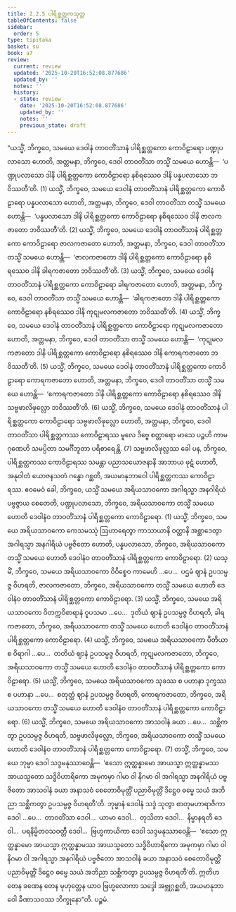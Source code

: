 ```yaml
---
title: 2.2.5 ပါရိစ္ဆတ္တကသုတ္တ
tableOfContents: false
sidebar:
  order: 5
type: tipitaka
basket: su
book: a7
review:
  current: review
  updated: '2025-10-20T16:52:08.877686'
  updated_by: ''
  notes: ''
  history:
  - state: review
    date: '2025-10-20T16:52:08.877686'
    updated_by: ''
    notes: ''
    previous_state: draft
---
```



<DynamicBreadcrumb />


<ReviewStatus review={frontmatter.review} showDetails={true} />

<HypothesisAnnotation frontmatter={frontmatter} />

<Division number="69" book="a7" e="ch" v="16" p="486">

<Paragraph number="521" book="a7">
“ယသ္မိံ, ဘိက္ခဝေ, သမယေ ဒေဝါနံ တာဝတိံသာနံ ပါရိစ္ဆတ္တကော ကောဝိဠာရော ပဏ္ဍုပလာသော ဟောတိ, အတ္တမနာ, ဘိက္ခဝေ, ဒေဝါ တာဝတိံသာ တသ္မိံ သမယေ ဟောန္တိ—  ‘ပဏ္ဍုပလာသော ဒါနိ ပါရိစ္ဆတ္တကော ကောဝိဠာရော နစိရဿေဝ ဒါနိ ပန္နပလာသော ဘဝိဿတီ’တိ. (1)
</Paragraph>

<Paragraph number="522" book="a7">
ယသ္မိံ, ဘိက္ခဝေ, သမယေ ဒေဝါနံ တာဝတိံသာနံ ပါရိစ္ဆတ္တကော ကောဝိဠာရော ပန္နပလာသော ဟောတိ, အတ္တမနာ, ဘိက္ခဝေ, ဒေဝါ တာဝတိံသာ တသ္မိံ သမယေ ဟောန္တိ—  ‘ပန္နပလာသော ဒါနိ ပါရိစ္ဆတ္တကော ကောဝိဠာရော နစိရဿေဝ ဒါနိ ဇာလကဇာတော ဘဝိဿတီ’တိ. (2)
</Paragraph>

<Paragraph number="523" book="a7">
ယသ္မိံ, ဘိက္ခဝေ, သမယေ ဒေဝါနံ တာဝတိံသာနံ ပါရိစ္ဆတ္တကော ကောဝိဠာရော ဇာလကဇာတော ဟောတိ, အတ္တမနာ, ဘိက္ခဝေ, ဒေဝါ တာဝတိံသာ တသ္မိံ သမယေ ဟောန္တိ—  ‘ဇာလကဇာတော ဒါနိ ပါရိစ္ဆတ္တကော ကောဝိဠာရော နစိရဿေဝ ဒါနိ ခါရကဇာတော ဘဝိဿတီ’တိ. (3)
</Paragraph>

<Paragraph number="524" book="a7">
ယသ္မိံ, ဘိက္ခဝေ, သမယေ ဒေဝါနံ တာဝတိံသာနံ ပါရိစ္ဆတ္တကော ကောဝိဠာရော ခါရကဇာတော ဟောတိ, အတ္တမနာ, ဘိက္ခဝေ, ဒေဝါ တာဝတိံသာ တသ္မိံ သမယေ ဟောန္တိ—  ‘ခါရကဇာတော ဒါနိ ပါရိစ္ဆတ္တကော ကောဝိဠာရော နစိရဿေဝ ဒါနိ ကုဋုမလကဇာတော ဘဝိဿတီ’တိ. (4)
</Paragraph>

<Paragraph number="525" book="a7">
ယသ္မိံ, ဘိက္ခဝေ, သမယေ ဒေဝါနံ တာဝတိံသာနံ ပါရိစ္ဆတ္တကော ကောဝိဠာရော ကုဋုမလကဇာတော ဟောတိ, အတ္တမနာ, ဘိက္ခဝေ, ဒေဝါ တာဝတိံသာ တသ္မိံ သမယေ ဟောန္တိ—  ‘ကုဋုမလကဇာတော ဒါနိ ပါရိစ္ဆတ္တကော ကောဝိဠာရော နစိရဿေဝ ဒါနိ ကောရကဇာတော ဘဝိဿတီ’တိ. (5)
</Paragraph>

<Paragraph number="526" book="a7">
ယသ္မိံ, ဘိက္ခဝေ, သမယေ ဒေဝါနံ တာဝတိံသာနံ ပါရိစ္ဆတ္တကော ကောဝိဠာရော ကောရကဇာတော ဟောတိ, အတ္တမနာ, ဘိက္ခဝေ, ဒေဝါ တာဝတိံသာ တသ္မိံ သမယေ ဟောန္တိ—  ‘ကောရကဇာတော ဒါနိ ပါရိစ္ဆတ္တကော ကောဝိဠာရော နစိရဿေဝ ဒါနိ သဗ္ဗဖာလိဖုလ္လော ဘဝိဿတီ’တိ. (6)
</Paragraph>

<Paragraph number="527" book="a7">
ယသ္မိံ, ဘိက္ခဝေ, သမယေ ဒေဝါနံ တာဝတိံသာနံ ပါရိစ္ဆတ္တကော ကောဝိဠာရော သဗ္ဗဖာလိဖုလ္လော ဟောတိ, အတ္တမနာ, ဘိက္ခဝေ, ဒေဝါ တာဝတိံသာ ပါရိစ္ဆတ္တကဿ ကောဝိဠာရဿ မူလေ ဒိဗ္ဗေ စတ္တာရော မာသေ ပဉ္စဟိ ကာမဂုဏေဟိ သမပ္ပိတာ သမင်္ဂီဘူတာ ပရိစာရေန္တိ. (7)
</Paragraph>

<Paragraph number="528" book="a7">
သဗ္ဗဖာလိဖုလ္လဿ ခေါ ပန, ဘိက္ခဝေ, ပါရိစ္ဆတ္တကဿ ကောဝိဠာရဿ သမန္တာ ပညာသယောဇနာနိ အာဘာယ ဖုဋံ ဟောတိ, အနုဝါတံ ယောဇနသတံ ဂန္ဓော ဂစ္ဆတိ, အယမာနုဘာဝေါ ပါရိစ္ဆတ္တကဿ ကောဝိဠာရဿ.
</Paragraph>

<Paragraph number="529" book="a7">
ဧဝမေဝံ ခေါ, ဘိက္ခဝေ, ယသ္မိံ သမယေ အရိယသာဝကော အဂါရသ္မာ အနဂါရိယံ ပဗ္ဗဇ္ဇာယ စေတေတိ, ပဏ္ဍုပလာသော, ဘိက္ခဝေ, အရိယသာဝကော တသ္မိံ သမယေ ဟောတိ ဒေဝါနံဝ တာဝတိံသာနံ ပါရိစ္ဆတ္တကော ကောဝိဠာရော. (1)
</Paragraph>

<Paragraph number="530" book="a7">
ယသ္မိံ, ဘိက္ခဝေ, သမယေ အရိယသာဝကော ကေသမဿုံ ဩဟာရေတွာ ကာသာယာနိ ဝတ္ထာနိ အစ္ဆာဒေတွာ အဂါရသ္မာ အနဂါရိယံ ပဗ္ဗဇိတော ဟောတိ, ပန္နပလာသော, ဘိက္ခဝေ, အရိယသာဝကော တသ္မိံ သမယေ ဟောတိ ဒေဝါနံဝ တာဝတိံသာနံ ပါရိစ္ဆတ္တကော ကောဝိဠာရော. (2)
</Paragraph>

<Paragraph number="531" book="a7">
ယသ္မိံ, ဘိက္ခဝေ, သမယေ အရိယသာဝကော ဝိဝိစ္စေဝ ကာမေဟိ …ပေ…  ပဌမံ ဈာနံ ဥပသမ္ပဇ္ဇ ဝိဟရတိ, ဇာလကဇာတော, ဘိက္ခဝေ, အရိယသာဝကော တသ္မိံ သမယေ ဟောတိ ဒေဝါနံဝ တာဝတိံသာနံ ပါရိစ္ဆတ္တကော ကောဝိဠာရော. (3)
</Paragraph>

<Paragraph number="532" book="a7">
ယသ္မိံ, ဘိက္ခဝေ, သမယေ အရိယသာဝကော ဝိတက္ကဝိစာရာနံ ဝူပသမာ …ပေ…  ဒုတိယံ ဈာနံ ဥပသမ္ပဇ္ဇ ဝိဟရတိ, ခါရကဇာတော, ဘိက္ခဝေ, အရိယသာဝကော တသ္မိံ သမယေ ဟောတိ ဒေဝါနံဝ တာဝတိံသာနံ ပါရိစ္ဆတ္တကော ကောဝိဠာရော. (4)
</Paragraph>

<Paragraph number="533" book="a7">
ယသ္မိံ, ဘိက္ခဝေ, သမယေ အရိယသာဝကော ပီတိယာ စ ဝိရာဂါ …ပေ…  တတိယံ ဈာနံ ဥပသမ္ပဇ္ဇ ဝိဟရတိ, ကုဋုမလကဇာတော, ဘိက္ခဝေ, အရိယသာဝကော တသ္မိံ သမယေ ဟောတိ ဒေဝါနံဝ တာဝတိံသာနံ ပါရိစ္ဆတ္တကော ကောဝိဠာရော. (5)
</Paragraph>

<Paragraph number="534" book="a7">
ယသ္မိံ, ဘိက္ခဝေ, သမယေ အရိယသာဝကော သုခဿ စ ပဟာနာ ဒုက္ခဿ စ ပဟာနာ …ပေ…  စတုတ္ထံ ဈာနံ ဥပသမ္ပဇ္ဇ ဝိဟရတိ, ကောရကဇာတော, ဘိက္ခဝေ, အရိယသာဝကော တသ္မိံ သမယေ ဟောတိ ဒေဝါနံဝ တာဝတိံသာနံ ပါရိစ္ဆတ္တကော ကောဝိဠာရော. (6)
</Paragraph>

<Paragraph number="535" book="a7">
ယသ္မိံ, ဘိက္ခဝေ, သမယေ အရိယသာဝကော အာသဝါနံ ခယာ …ပေ…  သစ္ဆိကတွာ ဥပသမ္ပဇ္ဇ ဝိဟရတိ, သဗ္ဗဖာလိဖုလ္လော, ဘိက္ခဝေ, အရိယသာဝကော တသ္မိံ သမယေ ဟောတိ ဒေဝါနံဝ တာဝတိံသာနံ ပါရိစ္ဆတ္တကော ကောဝိဠာရော. (7)
</Paragraph>

<Paragraph number="536" book="a7">
တသ္မိံ, ဘိက္ခဝေ, သမယေ ဘုမ္မာ ဒေဝါ သဒ္ဒမနုဿာဝေန္တိ—  ‘ဧသော ဣတ္ထန္နာမော အာယသ္မာ ဣတ္ထန္နာမဿ အာယသ္မတော သဒ္ဓိဝိဟာရိကော အမုကမှာ ဂါမာ ဝါ နိဂမာ ဝါ အဂါရသ္မာ အနဂါရိယံ ပဗ္ဗဇိတော အာသဝါနံ ခယာ အနာသဝံ စေတောဝိမုတ္တိံ ပညာဝိမုတ္တိံ ဒိဋ္ဌေဝ ဓမ္မေ သယံ အဘိညာ သစ္ဆိကတွာ ဥပသမ္ပဇ္ဇ ဝိဟရတီ’တိ. ဘုမ္မာနံ ဒေဝါနံ သဒ္ဒံ သုတွာ စာတုမဟာရာဇိကာ ဒေဝါ …ပေ…  တာဝတိံသာ ဒေဝါ…  ယာမာ ဒေဝါ…  တုသိတာ ဒေဝါ…  နိမ္မာနရတီ ဒေဝါ…  ပရနိမ္မိတဝသဝတ္တီ ဒေဝါ…  ဗြဟ္မကာယိကာ ဒေဝါ သဒ္ဒမနုဿာဝေန္တိ—  ‘ဧသော ဣတ္ထန္နာမော အာယသ္မာ ဣတ္ထန္နာမဿ အာယသ္မတော သဒ္ဓိဝိဟာရိကော အမုကမှာ ဂါမာ ဝါ နိဂမာ ဝါ အဂါရသ္မာ အနဂါရိယံ ပဗ္ဗဇိတော အာသဝါနံ ခယာ အနာသဝံ စေတောဝိမုတ္တိံ ပညာဝိမုတ္တိံ ဒိဋ္ဌေဝ ဓမ္မေ သယံ အဘိညာ သစ္ဆိကတွာ ဥပသမ္ပဇ္ဇ ဝိဟရတီ’တိ. ဣတိဟ တေန ခဏေန တေန မုဟုတ္တေန ယာဝ ဗြဟ္မလောကာ သဒ္ဒေါ အဗ္ဘုဂ္ဂစ္ဆတိ, အယမာနုဘာဝေါ ခီဏာသဝဿ ဘိက္ခုနော”တိ.

</Paragraph>
</Division>

<Paragraph number="537" type="center" book="a7">
ပဉ္စမံ.
</Paragraph>